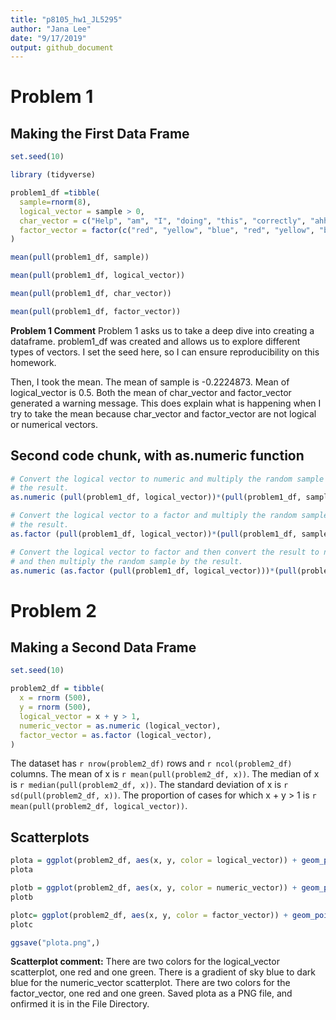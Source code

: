 ```yaml
---
title: "p8105_hw1_JL5295"
author: "Jana Lee"
date: "9/17/2019"
output: github_document
---
```

# **Problem 1**
## Making the First Data Frame
```r
set.seed(10)

library (tidyverse)

problem1_df =tibble(
  sample=rnorm(8),
  logical_vector = sample > 0,
  char_vector = c("Help", "am", "I", "doing", "this", "correctly", "ahh", "ahh"),
  factor_vector = factor(c("red", "yellow", "blue", "red", "yellow", "blue","red", "red"))
)

mean(pull(problem1_df, sample))

mean(pull(problem1_df, logical_vector))

mean(pull(problem1_df, char_vector))

mean(pull(problem1_df, factor_vector))

```
**Problem 1 Comment** Problem 1 asks us to take a deep dive into creating a dataframe. problem1_df was created and allows us to explore different types of vectors. I set the seed here, so I can ensure reproducibility on this homework.

Then, I took the mean. The mean of sample is -0.2224873. Mean of logical_vector is 0.5. Both the mean of char_vector and factor_vector generated a warning message. This does explain what is happening when I try to take the mean because char_vector and factor_vector are not logical or numerical vectors.


## Second code chunk, with as.numeric function
```r
# Convert the logical vector to numeric and multiply the random sample by 
# the result.
as.numeric (pull(problem1_df, logical_vector))*(pull(problem1_df, sample))

# Convert the logical vector to a factor and multiply the random sample by 
# the result.
as.factor (pull(problem1_df, logical_vector))*(pull(problem1_df, sample))

# Convert the logical vector to factor and then convert the result to nnumeric 
# and then multiply the random sample by the result.
as.numeric (as.factor (pull(problem1_df, logical_vector)))*(pull(problem1_df, sample))

```

# **Problem 2**
## Making a Second Data Frame
```r
set.seed(10)

problem2_df = tibble(
  x = rnorm (500),
  y = rnorm (500),
  logical_vector = x + y > 1,
  numeric_vector = as.numeric (logical_vector),
  factor_vector = as.factor (logical_vector),
)
```

The dataset has `r nrow(problem2_df)` rows and `r ncol(problem2_df)` columns.
The mean of x is `r mean(pull(problem2_df, x))`.
The median of x is `r median(pull(problem2_df, x))`.
The standard deviation of x is `r sd(pull(problem2_df, x))`.
The proportion of cases for which x + y > 1 is `r mean(pull(problem2_df, logical_vector))`.

## Scatterplots
```r
plota = ggplot(problem2_df, aes(x, y, color = logical_vector)) + geom_point()
plota

plotb = ggplot(problem2_df, aes(x, y, color = numeric_vector)) + geom_point()
plotb

plotc= ggplot(problem2_df, aes(x, y, color = factor_vector)) + geom_point()
plotc

ggsave("plota.png",)

```
**Scatterplot comment:** There are two colors for the logical_vector scatterplot, one red and one green. There is a gradient of sky blue to dark blue for the numeric_vector scatterplot. There are two colors for the factor_vector, one red and one green. Saved plota as a PNG file, and onfirmed it is in the File Directory.
